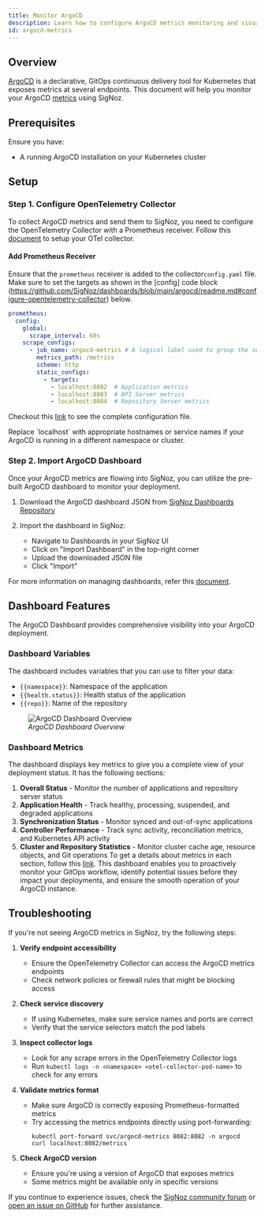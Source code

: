 ```yaml
---
title: Monitor ArgoCD 
description: Learn how to configure ArgoCD metrics monitoring and visualization with SigNoz
id: argocd-metrics
---
```


## Overview


[ArgoCD](https://argo-cd.readthedocs.io/en/stable/) is a declarative, GitOps continuous delivery tool for Kubernetes that exposes metrics at several endpoints. This document will help you monitor your ArgoCD [metrics](https://argo-cd.readthedocs.io/en/stable/operator-manual/metrics/) using SigNoz.

## Prerequisites

Ensure you have:

- A running ArgoCD installation on your Kubernetes cluster

## Setup

### Step 1. Configure OpenTelemetry Collector

To collect ArgoCD metrics and send them to SigNoz, you need to configure the OpenTelemetry Collector with a Prometheus receiver. Follow this [document](https://signoz.io/docs/tutorial/opentelemetry-binary-usage-in-virtual-machine/) to setup your OTel collector.

#### Add Prometheus Receiver

Ensure that the `prometheus` receiver is added to the collector`config.yaml` file. Make sure to set the targets as shown in the [config] code block (https://github.com/SigNoz/dashboards/blob/main/argocd/readme.md#configure-opentelemetry-collector) below.

```yaml
prometheus:
  config:
    global:
      scrape_interval: 60s
    scrape_configs:
      - job_name: argocd-metrics # A logical label used to group the set of targets being scraped; helps in querying and identifying metrics from this specific service (ArgoCD in this case)
        metrics_path: /metrics
        scheme: http
        static_configs:
          - targets:
            - localhost:8082  # Application metrics
            - localhost:8083  # API Server metrics
            - localhost:8084  # Repository Server metrics
```
Checkout this [link](https://github.com/SigNoz/dashboards/blob/main/argocd/readme.md#configure-opentelemetry-collector) to see the complete configuration file.

<Admonition type="info">
 Replace `localhost` with appropriate hostnames or service names if your ArgoCD is running in a different namespace or cluster.
</Admonition>

### Step 2. Import ArgoCD Dashboard 

Once your ArgoCD metrics are flowing into SigNoz, you can utilize the pre-built ArgoCD dashboard to monitor your deployment.

1. Download the ArgoCD dashboard JSON from [SigNoz Dashboards Repository](https://github.com/SigNoz/dashboards/blob/main/argocd/argocd.json)

2. Import the dashboard in SigNoz:
   - Navigate to Dashboards in your SigNoz UI
   - Click on "Import Dashboard" in the top-right corner
   - Upload the downloaded JSON file
   - Click "Import"

For more information on managing dashboards, refer this [document](https://signoz.io/docs/userguide/manage-dashboards/).

## Dashboard Features

The ArgoCD Dashboard provides comprehensive visibility into your ArgoCD deployment.

### Dashboard Variables

The dashboard includes variables that you can use to filter your data:

- `{{namespace}}`: Namespace of the application
- `{{health.status}}`: Health status of the application
- `{{repo}}`: Name of the repository

<figure data-zoomable align="left">
    <img
        src="/img/docs/cicd/argocd/argocd-overview.webp"
        alt="ArgoCD Dashboard Overview"
    />
    <figcaption>
        <i>ArgoCD Dashboard Overview</i>
    </figcaption>
</figure>

### Dashboard Metrics 

The dashboard displays key metrics to give you a complete view of your deployment status. It has the following sections:

1. **Overall Status** - Monitor the number of applications and repository server status
2. **Application Health** - Track healthy, processing, suspended, and degraded applications
3. **Synchronization Status** - Monitor synced and out-of-sync applications
4. **Controller Performance** - Track sync activity, reconciliation metrics, and Kubernetes API activity
5. **Cluster and Repository Statistics** - Monitor cluster cache age, resource objects, and Git operations
To get a details about metrics in each section, follow this [link](https://github.com/SigNoz/dashboards/blob/main/argocd/readme.md#sections).
This dashboard enables you to proactively monitor your GitOps workflow, identify potential issues before they impact your deployments, and ensure the smooth operation of your ArgoCD instance.

## Troubleshooting

If you're not seeing ArgoCD metrics in SigNoz, try the following steps:

1. **Verify endpoint accessibility**
   - Ensure the OpenTelemetry Collector can access the ArgoCD metrics endpoints
   - Check network policies or firewall rules that might be blocking access

2. **Check service discovery**
   - If using Kubernetes, make sure service names and ports are correct
   - Verify that the service selectors match the pod labels

3. **Inspect collector logs**
   - Look for any scrape errors in the OpenTelemetry Collector logs
   - Run `kubectl logs -n <namespace> <otel-collector-pod-name>` to check for any errors

4. **Validate metrics format**
   - Make sure ArgoCD is correctly exposing Prometheus-formatted metrics
   - Try accessing the metrics endpoints directly using port-forwarding:
     ```
     kubectl port-forward svc/argocd-metrics 8082:8082 -n argocd
     curl localhost:8082/metrics
     ```

5. **Check ArgoCD version**
   - Ensure you're using a version of ArgoCD that exposes metrics
   - Some metrics might be available only in specific versions

If you continue to experience issues, check the [SigNoz community forum](https://community.signoz.io/) or [open an issue on GitHub](https://github.com/SigNoz/signoz/issues) for further assistance.

